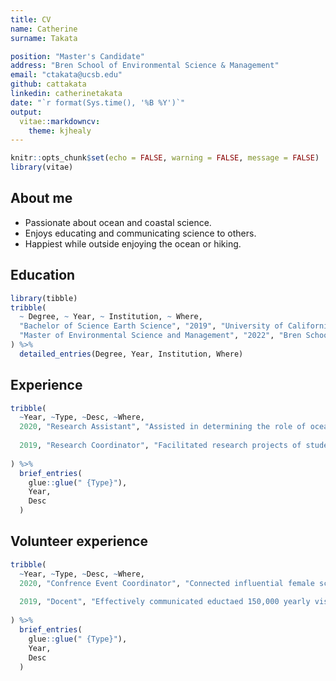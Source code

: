 ```yaml
---
title: CV
name: Catherine
surname: Takata

position: "Master's Candidate"
address: "Bren School of Environmental Science & Management"
email: "ctakata@ucsb.edu"
github: cattakata
linkedin: catherinetakata
date: "`r format(Sys.time(), '%B %Y')`"
output: 
  vitae::markdowncv:
    theme: kjhealy
---
```


```r
knitr::opts_chunk$set(echo = FALSE, warning = FALSE, message = FALSE)
library(vitae)
```

## About me

 * Passionate about ocean and coastal science. 
 * Enjoys educating and communicating science to others.
 * Happiest while outside enjoying the ocean or hiking. 

## Education

```r
library(tibble)
tribble(
  ~ Degree, ~ Year, ~ Institution, ~ Where,
  "Bachelor of Science Earth Science", "2019", "University of California, Santa Cruz", "Santa Cruz, CA",
  "Master of Environmental Science and Management", "2022", "Bren School of Environmental Science & Management", "Santa Barbara, CA"
) %>% 
  detailed_entries(Degree, Year, Institution, Where)
```

## Experience 

```r
tribble(
  ~Year, ~Type, ~Desc, ~Where,
  2020, "Research Assistant", "Assisted in determining the role of ocean processes in past climate variability", "UC Santa Cruz, Department of Ocean Science",
  
  2019, "Research Coordinator", "Facilitated research projects of students and faculty of multiple UCSC biology departments", "Joseph M. Long Marine Laboratory, Santa Cruz, CA"
  
) %>% 
  brief_entries(
    glue::glue(" {Type}"),
    Year, 
    Desc
  )
```

## Volunteer experience 

```r
tribble(
  ~Year, ~Type, ~Desc, ~Where,
  2020, "Confrence Event Coordinator", "Connected influential female scientists with the next generation of ocean ambassadors", "Ocean Institute, Dana Point, CA",
  
  2019, "Docent", "Effectively communicated eductaed 150,000 yearly visitors on marine science and stewardship", "Santa Cruz, CA"
  
) %>% 
  brief_entries(
    glue::glue(" {Type}"),
    Year, 
    Desc
  )
```

